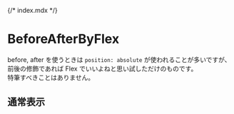 {/* index.mdx */}


<Meta of={Stories} />

# BeforeAfterByFlex

before, after を使うときは `position: absolute` が使われることが多いですが、前後の修飾であれば Flex でいいよねと思い試しただけのものです。 <br />
特筆すべきことはありません。

## 通常表示

<Canvas of={Stories.Default} />

